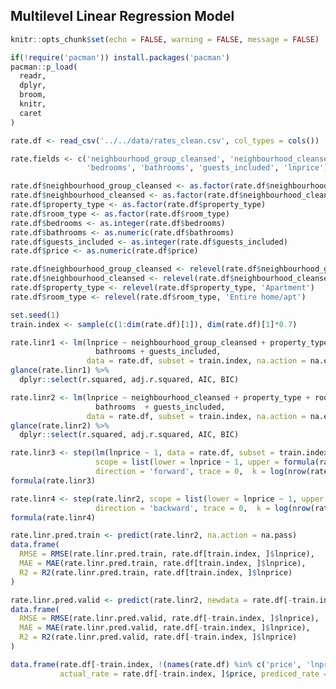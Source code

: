 ## Multilevel Linear Regression Model

```r
knitr::opts_chunk$set(echo = FALSE, warning = FALSE, message = FALSE)
```

```r
if(!require('pacman')) install.packages('pacman')
pacman::p_load(
  readr,
  dplyr,
  broom,
  knitr,
  caret
)
```

```r
rate.df <- read_csv('../../data/rates_clean.csv', col_types = cols())

rate.fields <- c('neighbourhood_group_cleansed', 'neighbourhood_cleansed', 'property_type', 'room_type', 
                 'bedrooms', 'bathrooms', 'guests_included', 'lnprice')

rate.df$neighbourhood_group_cleansed <- as.factor(rate.df$neighbourhood_group_cleansed)
rate.df$neighbourhood_cleansed <- as.factor(rate.df$neighbourhood_cleansed)
rate.df$property_type <- as.factor(rate.df$property_type)
rate.df$room_type <- as.factor(rate.df$room_type)
rate.df$bedrooms <- as.integer(rate.df$bedrooms)
rate.df$bathrooms <- as.numeric(rate.df$bathrooms)
rate.df$guests_included <- as.integer(rate.df$guests_included)
rate.df$price <- as.numeric(rate.df$price)

rate.df$neighbourhood_group_cleansed <- relevel(rate.df$neighbourhood_group_cleansed, 'Manhattan')
rate.df$neighbourhood_cleansed <- relevel(rate.df$neighbourhood_cleansed, 'Harlem')
rate.df$property_type <- relevel(rate.df$property_type, 'Apartment')
rate.df$room_type <- relevel(rate.df$room_type, 'Entire home/apt')

set.seed(1)
train.index <- sample(c(1:dim(rate.df)[1]), dim(rate.df)[1]*0.7)
```

```r
rate.linr1 <- lm(lnprice ~ neighbourhood_group_cleansed + property_type + room_type + bedrooms + 
                   bathrooms + guests_included, 
                 data = rate.df, subset = train.index, na.action = na.exclude)
glance(rate.linr1) %>%
  dplyr::select(r.squared, adj.r.squared, AIC, BIC)
```

```r
rate.linr2 <- lm(lnprice ~ neighbourhood_cleansed + property_type + room_type + bedrooms + 
                   bathrooms  + guests_included, 
                 data = rate.df, subset = train.index, na.action = na.exclude)
glance(rate.linr2) %>%
  dplyr::select(r.squared, adj.r.squared, AIC, BIC)
```

```r
rate.linr3 <- step(lm(lnprice ~ 1, data = rate.df, subset = train.index, na.action = na.exclude),
                   scope = list(lower = lnprice ~ 1, upper = formula(rate.linr2)),
                   direction = 'forward', trace = 0,  k = log(nrow(rate.df[train.index, ])))
formula(rate.linr3)
```

```r
rate.linr4 <- step(rate.linr2, scope = list(lower = lnprice ~ 1, upper = formula(rate.linr2)),
                   direction = 'backward', trace = 0,  k = log(nrow(rate.df[train.index, ])))
formula(rate.linr4)
```

```r
rate.linr.pred.train <- predict(rate.linr2, na.action = na.pass)
data.frame(
  RMSE = RMSE(rate.linr.pred.train, rate.df[train.index, ]$lnprice),
  MAE = MAE(rate.linr.pred.train, rate.df[train.index, ]$lnprice),
  R2 = R2(rate.linr.pred.train, rate.df[train.index, ]$lnprice)
)
```

```r
rate.linr.pred.valid <- predict(rate.linr2, newdata = rate.df[-train.index, ], na.action = na.pass)
data.frame(
  RMSE = RMSE(rate.linr.pred.valid, rate.df[-train.index, ]$lnprice),
  MAE = MAE(rate.linr.pred.valid, rate.df[-train.index, ]$lnprice),
  R2 = R2(rate.linr.pred.valid, rate.df[-train.index, ]$lnprice)
)
```

```r
data.frame(rate.df[-train.index, !(names(rate.df) %in% c('price', 'lnprice'))], 
           actual_rate = rate.df[-train.index, ]$price, prediced_rate = round(exp(rate.linr.pred.valid), 2))
```